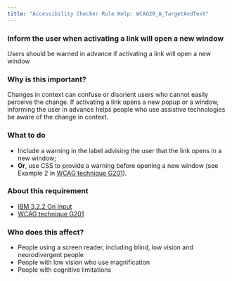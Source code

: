 ```yaml
---
title: "Accessibility Checker Rule Help: WCAG20_A_TargetAndText"
---
```


<div className="toolHelp">
<Row>
<Column colLg={16} colMd={8} colSm={4} className="toolHead">

### Inform the user when activating a link will open a new window

<div id="locLevel"></div>

Users should be warned in advance if activating a link will open a new window

</Column>
</Row>
<Row>
<Column colLg={11} colMd={5} colSm={4} className="toolMain">

### Why is this important?

Changes in context can confuse or disorient users who cannot easily perceive the change. If activating a link opens a new popup or a window, informing the user in advance helps people who use assistive technologies be aware of the change in context.

<div id="locSnippet"></div>

### What to do

* Include a warning in the label advising the user that the link opens in a new window;
* **Or**, use CSS to provide a warning before opening a new window (see Example 2 in [WCAG technique G201](https://www.w3.org/WAI/WCAG21/Techniques/general/G201)).

</Column>
<Column colLg={5} colMd={3} colSm={4} className="toolLeft">

### About this requirement

* [IBM 3.2.2 On Input](https://www.ibm.com/able/requirements/requirements/#3_2_2)
* [WCAG technique G201](https://www.w3.org/WAI/WCAG21/Techniques/general/G201)

### Who does this affect?

* People using a screen reader, including blind, low vision and neurodivergent people
* People with low vision who use magnification
* People with cognitive limitations

</Column>
</Row>
</div>

